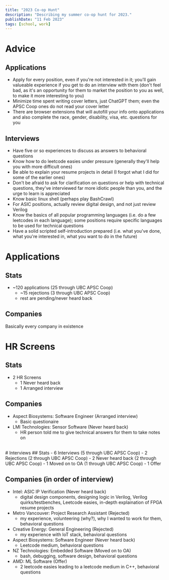 ```yaml
---
title: "2023 Co-op Hunt"
description: "Describing my summer co-op hunt for 2023."
publishDate: "11 Feb 2023"
tags: [school, work]
---
```


# Advice

## Applications

- Apply for every position, even if you're not interested in it; you'll gain valueable experience if you get to do an interview with them (don't feel bad, as it's an opportunity for them to market the position to you as well, to make it more interesting to you)
- Minimize time spent writing cover letters, just ChatGPT them; even the APSC Coop ones do not read your cover letter
- There are browser extensions that will autofill your info onto applications and also complete the race, gender, disability, visa, etc. questions for you

## Interviews

- Have five or so experiences to discuss as answers to behavioral questions
- Know how to do leetcode easies under pressure (generally they'll help you with more difficult ones)
- Be able to explain your resume projects in detail (I forgot what I did for some of the earlier ones)
- Don't be afraid to ask for clarification on questions or help with technical questions, they've interviewed far more idiotic people than you, and the urge to learn is appreciated
- Know basic linux shell (perhaps play BashCrawl)
- For ASIC positions, actually review digital design, and not just review Verilog
- Know the basics of all popular programming languages (i.e. do a few leetcodes in each language); some positions require specific languages to be used for technical questions
- Have a solid scripted self-introduction prepared (i.e. what you've done, what you're interested in, what you want to do in the future)
  <br />

# Applications

## Stats

- ~120 applications (25 through UBC APSC Coop)
  - ~15 rejections (3 through UBC APSC Coop)
  - rest are pending/never heard back

## Companies

Basically every company in existence

# HR Screens

## Stats

- 2 HR Screens
  - 1 Never heard back
  - 1 Arranged interview

## Companies

- Aspect Biosystems: Software Engineer (Arranged interview)
  - Basic questionaire
- LMI Technologies: Sensor Software (Never heard back)
  - HR person told me to give technical answers for them to take notes on

<br /># Interviews ## Stats - 6 Interviews (5 through UBC APSC Coop) - 2 Rejections (2 through UBC APSC
Coop) - 2 Never heard back (2 through UBC APSC Coop) - 1 Moved on to OA (1 through UBC APSC Coop) - 1
Offer

## Companies (in order of interview)

- Intel: ASIC IP Verification (Never heard back)
  - digital design components, designing logic in Verilog, Verilog quirks/testbenches, Leetcode easies, in-depth explaination of FPGA resume projects
- Metro Vancouver: Project Research Assistant (Rejected)
  - my experience, volunteering (why?), why I wanted to work for them, behavioral questions
- Creative Energy: General Engineering (Rejected)
  - my experience with IoT stack, behavioral questions
- Aspect Biosystems: Software Engineer (Never heard back)
  - Leetcode medium, behavioral questions
- NZ Technologies: Embedded Software (Moved on to OA)
  - bash, debugging, software design, behavioral questions
- AMD: ML Software (Offer)
  - 2 leetcode easies leading to a leetcode medium in C++, behavioral questions
